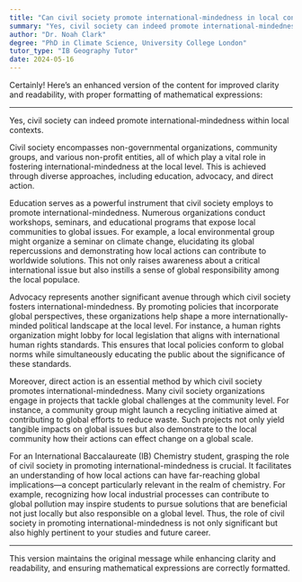 ```yaml
---
title: "Can civil society promote international-mindedness in local contexts?"
summary: "Yes, civil society can indeed promote international-mindedness in local contexts."
author: "Dr. Noah Clark"
degree: "PhD in Climate Science, University College London"
tutor_type: "IB Geography Tutor"
date: 2024-05-16
---
```


Certainly! Here’s an enhanced version of the content for improved clarity and readability, with proper formatting of mathematical expressions:

---

Yes, civil society can indeed promote international-mindedness within local contexts.

Civil society encompasses non-governmental organizations, community groups, and various non-profit entities, all of which play a vital role in fostering international-mindedness at the local level. This is achieved through diverse approaches, including education, advocacy, and direct action.

Education serves as a powerful instrument that civil society employs to promote international-mindedness. Numerous organizations conduct workshops, seminars, and educational programs that expose local communities to global issues. For example, a local environmental group might organize a seminar on climate change, elucidating its global repercussions and demonstrating how local actions can contribute to worldwide solutions. This not only raises awareness about a critical international issue but also instills a sense of global responsibility among the local populace.

Advocacy represents another significant avenue through which civil society fosters international-mindedness. By promoting policies that incorporate global perspectives, these organizations help shape a more internationally-minded political landscape at the local level. For instance, a human rights organization might lobby for local legislation that aligns with international human rights standards. This ensures that local policies conform to global norms while simultaneously educating the public about the significance of these standards.

Moreover, direct action is an essential method by which civil society promotes international-mindedness. Many civil society organizations engage in projects that tackle global challenges at the community level. For instance, a community group might launch a recycling initiative aimed at contributing to global efforts to reduce waste. Such projects not only yield tangible impacts on global issues but also demonstrate to the local community how their actions can effect change on a global scale.

For an International Baccalaureate (IB) Chemistry student, grasping the role of civil society in promoting international-mindedness is crucial. It facilitates an understanding of how local actions can have far-reaching global implications—a concept particularly relevant in the realm of chemistry. For example, recognizing how local industrial processes can contribute to global pollution may inspire students to pursue solutions that are beneficial not just locally but also responsible on a global level. Thus, the role of civil society in promoting international-mindedness is not only significant but also highly pertinent to your studies and future career. 

--- 

This version maintains the original message while enhancing clarity and readability, and ensuring mathematical expressions are correctly formatted.
    